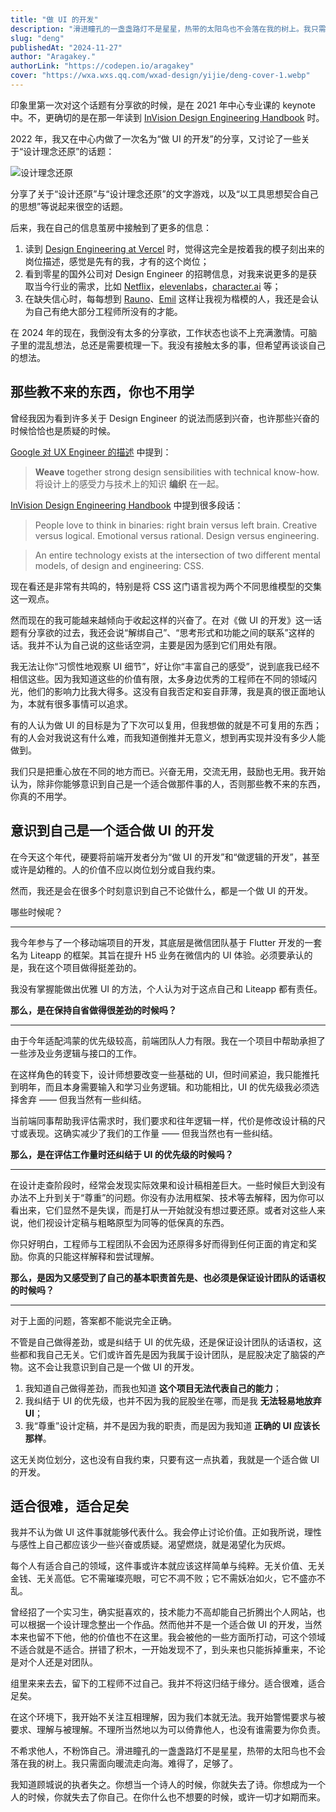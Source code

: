 ```yaml
---
title: "做 UI 的开发"
description: "滑进瞳孔的一盏盏路灯不是星星，热带的太阳鸟也不会落在我的树上。我只需面向暖流走向海。难得了，足够了。我知道顾城说的执者失之。你想当一个诗人的时候，你就失去了诗。你想成为一个人的时候，你就失去了你自己。在你什么也不想要的时候，或许一切才如期而来。"
slug: "deng"
publishedAt: "2024-11-27"
author: "Aragakey."
authorLink: "https://codepen.io/aragakey"
cover: "https://wxa.wxs.qq.com/wxad-design/yijie/deng-cover-1.webp"
---
```


印象里第一次对这个话题有分享欲的时候，是在 2021 年中心专业课的 keynote 中。不，更确切的是在那一年读到 [InVision Design Engineering Handbook](https://marketing.invisionapp-cdn.com/www-assets.invisionapp.com/epubs/InVision_DesignEngineeringHandbook.pdf) 时。

2022 年，我又在中心内做了一次名为“做 UI 的开发”的分享，又讨论了一些关于“设计理念还原”的话题：

![设计理念还原](https://wxa.wxs.qq.com/wxad-design/yijie/about-design-concept.webp)

分享了关于“设计还原”与“设计理念还原”的文字游戏，以及“以工具思想契合自己的思想”等说起来很空的话题。

后来，我在自己的信息茧房中接触到了更多的信息：

1. 读到 [Design Engineering at Vercel](https://vercel.com/blog/design-engineering-at-vercel) 时，觉得这完全是按着我的模子刻出来的岗位描述，感觉是先有的我，才有的这个岗位；
2. 看到零星的国外公司对 Design Engineer 的招聘信息，对我来说更多的是获取当今行业的需求，比如 [Netflix](https://explore.jobs.netflix.net/careers/job/790298861624-senior-design-engineer-design-engineering-usa-remote?domain=netflix.com)，[elevenlabs](https://jobs.ashbyhq.com/elevenlabs/5bdc54b8-b44c-4a2d-ad98-4cd9debf3f76)，[character.ai](https://jobs.ashbyhq.com/character) 等；
3. 在缺失信心时，每每想到 [Rauno](https://rauno.me/)、[Emil](https://emilkowal.ski/) 这样让我视为楷模的人，我还是会认为自己有绝大部分工程师所没有的才能。

在 2024 年的现在，我倒没有太多的分享欲，工作状态也谈不上充满激情。可脑子里的混乱想法，总还是需要梳理一下。我没有接触太多的事，但希望再谈谈自己的想法。

## 那些教不来的东西，你也不用学

曾经我因为看到许多关于 Design Engineer 的说法而感到兴奋，也许那些兴奋的时候恰恰也是质疑的时候。

[Google 对 UX Engineer 的描述](https://uxe.withgoogle.com/) 中提到：

> **Weave** together strong design sensibilities with technical know-how.  
> 将设计上的感受力与技术上的知识 **编织** 在一起。

[InVision Design Engineering Handbook](https://marketing.invisionapp-cdn.com/www-assets.invisionapp.com/epubs/InVision_DesignEngineeringHandbook.pdf) 中提到很多段话：

> People love to think in binaries: right brain versus left brain. Creative versus logical. Emotional versus rational. Design versus engineering.

> An entire technology exists at the intersection of two different mental models, of design and engineering: CSS.

现在看还是非常有共鸣的，特别是将 CSS 这门语言视为两个不同思维模型的交集这一观点。

然而现在的我可能越来越倾向于收起这样的兴奋了。在对《做 UI 的开发》这一话题有分享欲的过去，我还会说“解绑自己”、“思考形式和功能之间的联系”这样的话。我并不认为自己说的这些话空洞，主要是因为感到它们用处有限。

我无法让你“习惯性地观察 UI 细节”，好让你“丰富自己的感受”，说到底我已经不相信这些。因为我知道这些的价值有限，太多身边优秀的工程师在不同的领域闪光，他们的影响力比我大得多。这没有自我否定和妄自菲薄，我是真的很正面地认为，本就有很多事情可以追求。

有的人认为做 UI 的目标是为了下次可以复用，但我想做的就是不可复用的东西；有的人会对我说这有什么难，而我知道倒推并无意义，想到再实现并没有多少人能做到。

我们只是把重心放在不同的地方而已。兴奋无用，交流无用，鼓励也无用。我开始认为，除非你能够意识到自己是一个适合做那件事的人，否则那些教不来的东西，你真的不用学。

## 意识到自己是一个适合做 UI 的开发

在今天这个年代，硬要将前端开发者分为“做 UI 的开发”和“做逻辑的开发”，甚至或许是幼稚的。人的价值不应以岗位划分或自我约束。

然而，我还是会在很多个时刻意识到自己不论做什么，都是一个做 UI 的开发。

哪些时候呢？

---

我今年参与了一个移动端项目的开发，其底层是微信团队基于 Flutter 开发的一套名为 Liteapp 的框架。其旨在提升 H5 业务在微信内的 UI 体验。必须要承认的是，我在这个项目做得挺差劲的。

我没有掌握能做出优雅 UI 的方法，个人认为对于这点自己和 Liteapp 都有责任。

**那么，是在保持自省做得很差劲的时候吗？**

---

由于今年适配鸿蒙的优先级较高，前端团队人力有限。我在一个项目中帮助承担了一些涉及业务逻辑与接口的工作。

在这样角色的转变下，设计师想要改变一些基础的 UI，但时间紧迫，我只能推托到明年，而且本身需要输入和学习业务逻辑。和功能相比，UI 的优先级我必须选择舍弃 —— 但我当然有一些纠结。

当前端同事帮助我评估需求时，我们要求和往年逻辑一样，代价是修改设计稿的尺寸或表现。这确实减少了我们的工作量 —— 但我当然也有一些纠结。

**那么，是在评估工作量时还纠结于 UI 的优先级的时候吗？**

---

在设计走查阶段时，经常会发现实际效果和设计稿相差巨大。一些时候巨大到没有办法不上升到关于“尊重”的问题。你没有办法用框架、技术等去解释，因为你可以看出来，它们显然不是失误，而是打从一开始就没有想过要还原。或者对这些人来说，他们视设计定稿与粗略原型为同等的低保真的东西。

你只好明白，工程师与工程团队不会因为还原得多好而得到任何正面的肯定和奖励。你真的只能这样解释和尝试理解。

**那么，是因为又感受到了自己的基本职责首先是、也必须是保证设计团队的话语权的时候吗？**

---

对于上面的问题，答案都不能说完全正确。

不管是自己做得差劲，或是纠结于 UI 的优先级，还是保证设计团队的话语权，这些都和我自己无关。它们或许首先是因为我属于设计团队，是屁股决定了脑袋的产物。这不会让我意识到自己是一个做 UI 的开发。

1. 我知道自己做得差劲，而我也知道 **这个项目无法代表自己的能力**；
2. 我纠结于 UI 的优先级，也并不因为我的屁股坐在哪，而是我 **无法轻易地放弃 UI**；
3. 我“尊重”设计定稿，并不是因为我的职责，而是因为我知道 **正确的 UI 应该长那样**。

这无关岗位划分，这也没有自我约束，只要有这一点执着，我就是一个适合做 UI 的开发。

## 适合很难，适合足矣

我并不认为做 UI 这件事就能够代表什么。我会停止讨论价值。正如我所说，理性与感性上自己都应该少一些兴奋或质疑。渴望燃烧，就是渴望化为灰烬。

每个人有适合自己的领域，这件事或许本就应该这样简单与纯粹。无关价值、无关金钱、无关高低。它不需璀璨亮眼，可它不凋不败；它不需妖冶如火，它不盛亦不乱。

曾经招了一个实习生，确实挺喜欢的，技术能力不高却能自己折腾出个人网站，也可以根据一个设计理念整出一个作品。然而他并不是一个适合做 UI 的开发，当然本来也留不下他，他的价值也不在这里。我会被他的一些方面所打动，可这个领域不适合就是不适合。拼错了积木，一开始发现不了，到头来也只能拆掉重来，不论是对个人还是对团队。

组里来来去去，留下的工程师不过自己。我并不将这归结于缘分。适合很难，适合足矣。

在这个环境下，我开始不关注互相理解，因为我们本就无法。我开始警惕要求与被要求、理解与被理解。不理所当然地以为可以倚靠他人，也没有谁需要为你负责。

不希求他人，不粉饰自己。滑进瞳孔的一盏盏路灯不是星星，热带的太阳鸟也不会落在我的树上。我只需面向暖流走向海。难得了，足够了。

我知道顾城说的执者失之。你想当一个诗人的时候，你就失去了诗。你想成为一个人的时候，你就失去了你自己。在你什么也不想要的时候，或许一切才如期而来。
